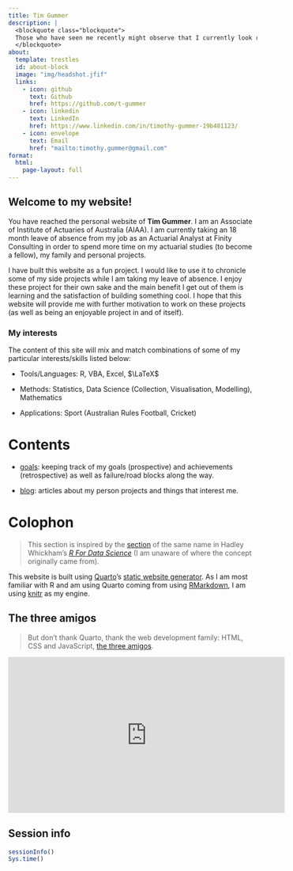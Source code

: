 ```yaml
---
title: Tim Gummer
description: |
  <blockquote class="blockquote">
  Those who have seen me recently might observe that I currently look rather diffierent to this photo. It was taken in April 2021 which was the last time I had a haircut and it is also the most recent (and only) professional photo which has been taken of me since high school (although some have suggested that it looks like a school photo anyway).
  </blockquote>
about:
  template: trestles
  id: about-block
  image: "img/headshot.jfif"
  links:
    - icon: github
      text: Github
      href: https://github.com/t-gummer
    - icon: linkedin
      text: LinkedIn
      href: https://www.linkedin.com/in/timothy-gummer-19b481123/
    - icon: envelope
      text: Email
      href: "mailto:timothy.gummer@gmail.com"
format:
  html:
    page-layout: full
---
```


::: {#about-block}
## Welcome to my website!


You have reached the personal website of **Tim Gummer**. I am an Associate of Institute of Actuaries of Australia (AIAA). I am currently taking an 18 month leave of absence from my job as an Actuarial Analyst at Finity Consulting in order to spend more time on my actuarial studies (to become a fellow), my family and personal projects.

I have built this website as a fun project. I would like to use it to chronicle some of my side projects while I am taking my leave of absence. I enjoy these project for their own sake and the main benefit I get out of them is learning and the satisfaction of building something cool. I hope that this website will provide me with further motivation to work on these projects (as well as being an enjoyable project in and of itself).

### My interests

The content of this site will mix and match combinations of some of my particular interests/skills listed below:

  * Tools/Languages: R,  VBA, Excel, $\LaTeX$
    
  * Methods:  Statistics, Data Science (Collection, Visualisation, Modelling), Mathematics
  
  * Applications: Sport (Australian Rules Football, Cricket)

:::


# Contents

* [goals](Goals): keeping track of my goals (prospective) and achievements (retrospective) as well as failure/road blocks along the way.

* [blog](Blog): articles about my person projects and things that interest me.


# Colophon

> This section is inspired by the [section](https://r4ds.hadley.nz/intro.html#colophon){target="_blank"} of the same name in Hadley Whickham's *[R For Data Science](https://r4ds.hadley.nz){target="_blank"}* (I am unaware of where the concept originally came from).

This website is built using [Quarto](https://quarto.org){target="_blank"}'s [static website generator](https://quarto.org/docs/websites/){target="_blank"}. As I am most familiar with R and am using Quarto coming from using [RMarkdown](https://bookdown.org/yihui/rmarkdown/){target="_blank"}, I am using [knitr](https://yihui.org/knitr/){target="_blank"} as my engine.


::: {.callout-caution}

## The three amigos

> But don't thank Quarto, thank the web development family: HTML, CSS and JavaScript, [the three amigos](https://www.youtube.com/clip/UgkxcSHiSuPrAwey1tAcLisvcYFd7h65RmT4){target="_blank"}.

<iframe width="560" height="315" src="https://www.youtube.com/embed/ZZBHtCh69TY?controls=0&amp;clip=UgkxcSHiSuPrAwey1tAcLisvcYFd7h65RmT4&amp;clipt=EMjsBhjvmQc" title="YouTube video player" frameborder="0" allow="accelerometer; autoplay; clipboard-write; encrypted-media; gyroscope; picture-in-picture; web-share" allowfullscreen></iframe>

:::

## Session info

```r
sessionInfo()
Sys.time()
```

